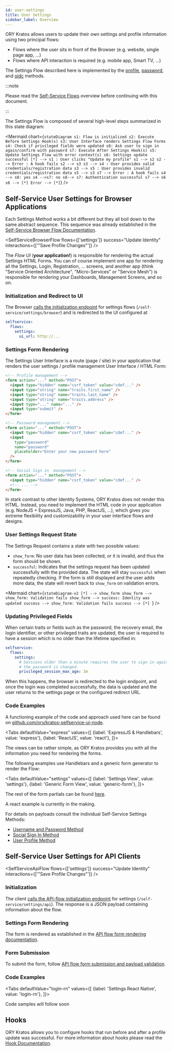 ```yaml
---
id: user-settings
title: User Settings
sidebar_label: Overview
---
```



ORY Kratos allows users to update their own settings and profile information
using two principal flows:

- Flows where the user sits in front of the Browser (e.g. website, single page
  app, ...)
- Flows where API interaction is required (e.g. mobile app, Smart TV, ...)

The Settings Flow described here is implemented by the
[profile](user-settings/user-profile-management.mdx),
[password](user-login-user-registration/username-email-password.mdx), and
[oidc](user-login-user-registration/openid-connect-social-sign-in-oauth2.mdx)
methods.

:::note

Please read the [Self-Service Flows](../../self-service) overview before
continuing with this document.

:::

The Settings Flow is composed of several high-level steps
summarized in this state diagram:

<Mermaid
  chart={`
stateDiagram
  s1: Flow is initialized
  s2: Execute Before Settings Hook(s)
  s3: User Interface renders Settings Flow Forms
  s4: Check if privileged fields were updated
  s8: Ask user to sign in again/confirm with password
  s7: Execute After Settings Hook(s)
  s5: Update Settings Flow with error context(s)
  s6: Settings update successful
	[*] --> s1 : User clicks "Update my profile"
  s1 --> s2
  s2 --> Error : A hook fails
  s2 --> s3
  s3 --> s4 : User provides valid credentials/registration data
  s3 --> s5 : User provides invalid credentials/registration data
  s5 --> s3
  s7 --> Error : A hook fails
  s4 --> s8: yes
  s4 -->s7: no
  s8--> s7: Authentication successful
  s7 --> s6
  s6 --> [*]
  Error --> [*]
`}
/>

## Self-Service User Settings for Browser Applications

Each Settings Method works a bit different but they all boil down to the same
abstract sequence. This sequence was already established in the
[Self-Service Browser Flow Documentation](../../self-service#browser-flows).

<SelfServiceBrowserFlow
  flows={['settings']}
  success="Update Identity"
  interactions={['"Save Profile Changes"']}
/>

The _Flow UI_ (**your application!**) is responsible for rendering the actual
Settings HTML Forms. You can of course implement one app for
rendering all the Settings, Login, Registration, ... screens, and another app (think
"Service Oriented Architecture", "Micro-Services" or "Service Mesh") is
responsible for rendering your Dashboards, Management Screens, and so on.

### Initialization and Redirect to UI

The Browser
[calls the initialization endpoint](../../self-service#initialization-and-redirect-to-ui)
for settings flows (`/self-service/settings/browser`) and is redirected to the UI configured at

```yaml title="path/to/config/kratos.yml"
selfservice:
  flows:
    settings:
      ui_url: http://...
```

### Settings Form Rendering

The Settings User Interface is a route (page / site) in your application that
renders the user settings / profile management User Interface / HTML Form:

```html
<!-- Profile management -->
<form action="..." method="POST">
  <input type="hidden" name="csrf_token" value="cdef..." />
  <input type="string" name="traits.first_name" />
  <input type="string" name="traits.last_name" />
  <input type="string" name="traits.address" />
  <input type="..." name="..." />
  <input type="submit" />
</form>

<!-- Password management -->
<form action="..." method="POST">
  <input type="hidden" name="csrf_token" value="cdef..." />
  <input
    type="password"
    name="password"
    placeholder="Enter your new password here"
  />
</form>

<!-- Social Sign in  management -->
<form action="..." method="POST">
  <input type="hidden" name="csrf_token" value="cdef..." />
  <!-- ... -->
</form>
```

In stark contrast to other Identity Systems, ORY Kratos does not render this
HTML. Instead, you need to implement the HTML code in your application (e.g.
NodeJS + ExpressJS, Java, PHP, ReactJS, ...), which gives you extreme
flexibility and customizability in your user interface flows and designs.

### User Settings Request State

The Settings Request contains a state with two possible values:

- `show_form`: No user data has been collected, or it is invalid, and thus the
  form should be shown.
- `successful`: Indicates that the settings request has been updated
  successfully with the provided data. The state will stay `successful` when
  repeatedly checking. If the form is still displayed and the user adds more
  data, the state will revert back to `show_form` on validation errors.

<Mermaid
  chart={`stateDiagram-v2
[*] --> show_form
show_form --> show_form: Validation fails
show_form --> success: Identity was updated
success --> show_form: Validation fails
success --> [*]
`}
/>

### Updating Privileged Fields

When certain traits or fields such as the password, the recovery email, the login identifier, or other
privileged traits are updated, the user is required to have a session which is no older than
the lifetime specified in:

```yaml title="path/to/kratos/config.yml"
selfservice:
  flows:
    settings:
      # Sessions older than a minute requires the user to sign in again before
      # the password is changed.
      privileged_session_max_age: 1m
```

When this happens, the browser is redirected to the login endpoint, and once the login was completed
successfully, the data is updated and the user returns to the settings page or the configured
redirect URL.

### Code Examples

A functioning example of the code and approach used here can
be found on
[github.com/ory/kratos-selfservice-ui-node](https://github.com/ory/kratos-selfservice-ui-node).

<Tabs
  defaultValue="express"
  values={[
    {label: 'ExpressJS & Handlebars', value: 'express'},
    {label: 'ReactJS', value: 'react'},
  ]}>
<TabItem value="express">

<CodeFromRemote
  link="https://github.com/ory/kratos-selfservice-ui-node/blob/master/src/routes/settings.ts"
  src="https://raw.githubusercontent.com/ory/kratos-selfservice-ui-node/master/src/routes/settings.ts"
/>

The views can be rather simple, as ORY Kratos provides you with all the
information you need for rendering the forms.

The following examples use Handlebars and a generic form generator to render the
Flow:

<Tabs
  defaultValue="settings"
  values={[
    {label: 'Settings View', value: 'settings'},
    {label: 'Generic Form View', value: 'generic-form'},
  ]}>

<TabItem value="settings">

<CodeFromRemote
  link="https://github.com/ory/kratos-selfservice-ui-node/blob/master/views/settings.hbs"
  src="https://raw.githubusercontent.com/ory/kratos-selfservice-ui-node/master/views/settings.hbs"
/>

</TabItem>

<TabItem value="generic-form">

<CodeFromRemote
  link="https://github.com/ory/kratos-selfservice-ui-node/blob/master/views/partials/form.hbs"
  src="https://raw.githubusercontent.com/ory/kratos-selfservice-ui-node/master/views/partials/form.hbs"
/>

</TabItem>
</Tabs>

The rest of the form partials can be found
[here](https://github.com/ory/kratos-selfservice-ui-node/tree/master/views/partials).

</TabItem>
<TabItem value="react">

A react example is currently in the making.

</TabItem>
</Tabs>

For details on payloads consult the individual Self-Service Settings Methods:

- [Username and Password Method](user-login-user-registration/username-email-password.mdx)
- [Social Sign In Method](user-login-user-registration/openid-connect-social-sign-in-oauth2.mdx)
- [User Profile Method](user-settings/user-profile-management.mdx)

## Self-Service User Settings for API Clients

<SelfServiceApiFlow
  flows={['settings']}
  success="Update Identity"
  interactions={['"Save Profile Changes"']}
/>

### Initialization

The client
[calls the API-flow initialization endpoint](../../self-service#initialization)
for settings (`/self-service/settings/api`). The response is a JSON payload containing
information about the flow.

### Settings Form Rendering

The form is rendered as established in the
[API flow form rendering documentation](../../self-service#form-rendering-1).

### Form Submission

To submit the form, follow
[API flow form submission and payload validation](../../self-service#form-submission-and-payload-validation-1).

### Code Examples

<Tabs
  defaultValue="login-rn"
  values={[
    {label: 'Settings React Native', value: 'login-rn'},
  ]}>
<TabItem value="login-rn">

Code samples will follow soon

</TabItem>

</Tabs>

## Hooks

ORY Kratos allows you to configure hooks that run before and after a profile
update was successful. For more information about hooks please read the
[Hook Documentation](../hooks).
